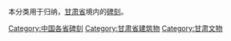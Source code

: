 本分类用于归纳，[[甘肃省|甘肃省]]境内的[[碑刻|碑刻]]。

[[Category:中国各省碑刻|Category:中国各省碑刻]]
[[Category:甘肃省建筑物|Category:甘肃省建筑物]]
[[Category:甘肃文物|Category:甘肃文物]]